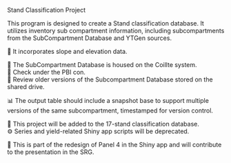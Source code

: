 Stand Classification Project

This program is designed to create a Stand classification database. 
It utilizes inventory sub compartment information, including subcompartments from the SubCompartment Database and YTGen sources.

📐 It incorporates slope and elevation data.

💾 The SubCompartment Database is housed on the Coillte system.  
🔎 Check under the PBI con.  
📁 Review older versions of the Subcompartment Database stored on the shared drive.

📊 The output table should include a snapshot base to support multiple versions of the same subcompartment, timestamped for version control.

📂 This project will be added to the 17-stand classification database.  
⚙️ Series and yield-related Shiny app scripts will be deprecated.

📌 This is part of the redesign of Panel 4 in the Shiny app and will contribute to the presentation in the SRG.
